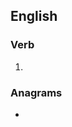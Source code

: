 ==English==

===Verb===
{{head|en|verb form}}

# {{en-past of|weird}}

===Anagrams===
* {{l|en|dewired}}